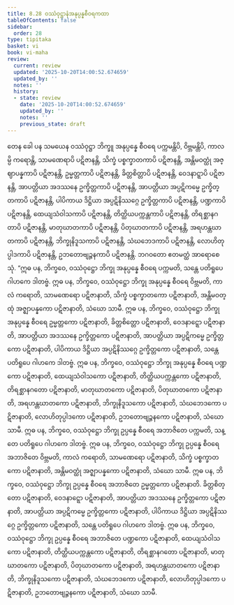 ```yaml
---
title: 8.28 ဝဿံဝုဋ္ဌာနံအနုပ္ပန္နစီဝရကထာ
tableOfContents: false
sidebar:
  order: 28
type: tipitaka
basket: vi
book: vi-maha
review:
  current: review
  updated: '2025-10-20T14:00:52.674659'
  updated_by: ''
  notes: ''
  history:
  - state: review
    date: '2025-10-20T14:00:52.674659'
    updated_by: ''
    notes: ''
    previous_state: draft
---
```



<DynamicBreadcrumb />


<ReviewStatus review={frontmatter.review} showDetails={true} />

<HypothesisAnnotation frontmatter={frontmatter} />

<Division number="373" book="vi-maha" e="ch" v="3" p="423">

<Paragraph number="1721" book="vi-maha">
တေန ခေါ ပန သမယေန ဝဿံဝုဋ္ဌာ ဘိက္ခူ အနုပ္ပန္နေ စီဝရေ ပက္ကမန္တိပိ, ဝိဗ္ဘမန္တိပိ, ကာလမ္ပိ ကရောန္တိ, သာမဏေရာပိ ပဋိဇာနန္တိ, သိက္ခံ ပစ္စက္ခာတကာပိ ပဋိဇာနန္တိ, အန္တိမဝတ္ထုံ အဇ္ဈာပန္နကာပိ ပဋိဇာနန္တိ, ဥမ္မတ္တကာပိ ပဋိဇာနန္တိ, ခိတ္တစိတ္တာပိ ပဋိဇာနန္တိ, ဝေဒနာဋ္ဋာပိ ပဋိဇာနန္တိ, အာပတ္တိယာ အဒဿနေ ဥက္ခိတ္တကာပိ ပဋိဇာနန္တိ, အာပတ္တိယာ အပ္ပဋိကမ္မေ ဥက္ခိတ္တကာပိ ပဋိဇာနန္တိ, ပါပိကာယ ဒိဋ္ဌိယာ အပ္ပဋိနိဿဂ္ဂေ ဥက္ခိတ္တကာပိ ပဋိဇာနန္တိ, ပဏ္ဍကာပိ ပဋိဇာနန္တိ, ထေယျသံဝါသကာပိ ပဋိဇာနန္တိ, တိတ္ထိယပက္ကန္တကာပိ ပဋိဇာနန္တိ, တိရစ္ဆာနဂတာပိ ပဋိဇာနန္တိ, မာတုဃာတကာပိ ပဋိဇာနန္တိ, ပိတုဃာတကာပိ ပဋိဇာနန္တိ, အရဟန္တဃာတကာပိ ပဋိဇာနန္တိ, ဘိက္ခုနိဒူသကာပိ ပဋိဇာနန္တိ, သံဃဘေဒကာပိ ပဋိဇာနန္တိ, လောဟိတုပ္ပါဒကာပိ ပဋိဇာနန္တိ, ဥဘတောဗျဉ္ဇနကာပိ ပဋိဇာနန္တိ. ဘဂဝတော ဧတမတ္ထံ အာရောစေသုံ.
</Paragraph>

</Division>
<Division number="374" book="vi-maha" e="ch" v="3" p="423">

<Paragraph number="1722" book="vi-maha">
“ဣဓ ပန, ဘိက္ခဝေ, ဝဿံဝုဋ္ဌော ဘိက္ခု အနုပ္ပန္နေ စီဝရေ ပက္ကမတိ, သန္တေ ပတိရူပေ ဂါဟကေ ဒါတဗ္ဗံ.
</Paragraph>

<Paragraph number="1723" book="vi-maha">
ဣဓ ပန, ဘိက္ခဝေ, ဝဿံဝုဋ္ဌော ဘိက္ခု အနုပ္ပန္နေ စီဝရေ ဝိဗ္ဘမတိ, ကာလံ ကရောတိ, သာမဏေရော ပဋိဇာနာတိ, သိက္ခံ ပစ္စက္ခာတကော ပဋိဇာနာတိ, အန္တိမဝတ္ထုံ အဇ္ဈာပန္နကော ပဋိဇာနာတိ, သံဃော သာမီ.
</Paragraph>

<Paragraph number="1724" book="vi-maha">
ဣဓ ပန, ဘိက္ခဝေ, ဝဿံဝုဋ္ဌော ဘိက္ခု အနုပ္ပန္နေ စီဝရေ ဥမ္မတ္တကော ပဋိဇာနာတိ, ခိတ္တစိတ္တော ပဋိဇာနာတိ, ဝေဒနာဋ္ဋော ပဋိဇာနာတိ, အာပတ္တိယာ အဒဿနေ ဥက္ခိတ္တကော ပဋိဇာနာတိ, အာပတ္တိယာ အပ္ပဋိကမ္မေ ဥက္ခိတ္တကော ပဋိဇာနာတိ, ပါပိကာယ ဒိဋ္ဌိယာ အပ္ပဋိနိဿဂ္ဂေ ဥက္ခိတ္တကော ပဋိဇာနာတိ, သန္တေ ပတိရူပေ ဂါဟကေ ဒါတဗ္ဗံ.
</Paragraph>

<Paragraph number="1725" book="vi-maha">
ဣဓ ပန, ဘိက္ခဝေ, ဝဿံဝုဋ္ဌော ဘိက္ခု အနုပ္ပန္နေ စီဝရေ ပဏ္ဍကော ပဋိဇာနာတိ, ထေယျသံဝါသကော ပဋိဇာနာတိ, တိတ္ထိယပက္ကန္တကော ပဋိဇာနာတိ, တိရစ္ဆာနဂတော ပဋိဇာနာတိ, မာတုဃာတကော ပဋိဇာနာတိ, ပိတုဃာတကော ပဋိဇာနာတိ, အရဟန္တဃာတကော ပဋိဇာနာတိ, ဘိက္ခုနိဒူသကော ပဋိဇာနာတိ, သံဃဘေဒကော ပဋိဇာနာတိ, လောဟိတုပ္ပါဒကော ပဋိဇာနာတိ, ဥဘတောဗျဉ္ဇနကော ပဋိဇာနာတိ, သံဃော သာမီ.
</Paragraph>

</Division>
<Division number="375" book="vi-maha" e="ch" v="3" p="424">

<Paragraph number="1726" book="vi-maha">
ဣဓ ပန, ဘိက္ခဝေ, ဝဿံဝုဋ္ဌော ဘိက္ခု ဥပ္ပန္နေ စီဝရေ အဘာဇိတေ ပက္ကမတိ, သန္တေ ပတိရူပေ ဂါဟကေ ဒါတဗ္ဗံ.
</Paragraph>

<Paragraph number="1727" book="vi-maha">
ဣဓ ပန, ဘိက္ခဝေ, ဝဿံဝုဋ္ဌော ဘိက္ခု ဥပ္ပန္နေ စီဝရေ အဘာဇိတေ ဝိဗ္ဘမတိ, ကာလံ ကရောတိ, သာမဏေရော ပဋိဇာနာတိ, သိက္ခံ ပစ္စက္ခာတကော ပဋိဇာနာတိ, အန္တိမဝတ္ထုံ အဇ္ဈာပန္နကော ပဋိဇာနာတိ, သံဃော သာမီ.
</Paragraph>

<Paragraph number="1728" book="vi-maha">
ဣဓ ပန, ဘိက္ခဝေ, ဝဿံဝုဋ္ဌော ဘိက္ခု ဥပ္ပန္နေ စီဝရေ အဘာဇိတေ ဥမ္မတ္တကော ပဋိဇာနာတိ. ခိတ္တစိတ္တော ပဋိဇာနာတိ, ဝေဒနာဋ္ဋော ပဋိဇာနာတိ, အာပတ္တိယာ အဒဿနေ ဥက္ခိတ္တကော ပဋိဇာနာတိ, အာပတ္တိယာ အပ္ပဋိကမ္မေ ဥက္ခိတ္တကော ပဋိဇာနာတိ, ပါပိကာယ ဒိဋ္ဌိယာ အပ္ပဋိနိဿဂ္ဂေ ဥက္ခိတ္တကော ပဋိဇာနာတိ, သန္တေ ပတိရူပေ ဂါဟကေ ဒါတဗ္ဗံ.
</Paragraph>

<Paragraph number="1729" book="vi-maha">
ဣဓ ပန, ဘိက္ခဝေ, ဝဿံဝုဋ္ဌော ဘိက္ခု ဥပ္ပန္နေ စီဝရေ အဘာဇိတေ ပဏ္ဍကော ပဋိဇာနာတိ, ထေယျသံဝါသကော ပဋိဇာနာတိ, တိတ္ထိယပက္ကန္တကော ပဋိဇာနာတိ, တိရစ္ဆာနဂတော ပဋိဇာနာတိ, မာတုဃာတကော ပဋိဇာနာတိ, ပိတုဃာတကော ပဋိဇာနာတိ, အရဟန္တဃာတကော ပဋိဇာနာတိ, ဘိက္ခုနိဒူသကော ပဋိဇာနာတိ, သံဃဘေဒကော ပဋိဇာနာတိ, လောဟိတုပ္ပါဒကော ပဋိဇာနာတိ, ဥဘတောဗျဉ္ဇနကော ပဋိဇာနာတိ, သံဃော သာမီ.
</Paragraph>
</Division>
